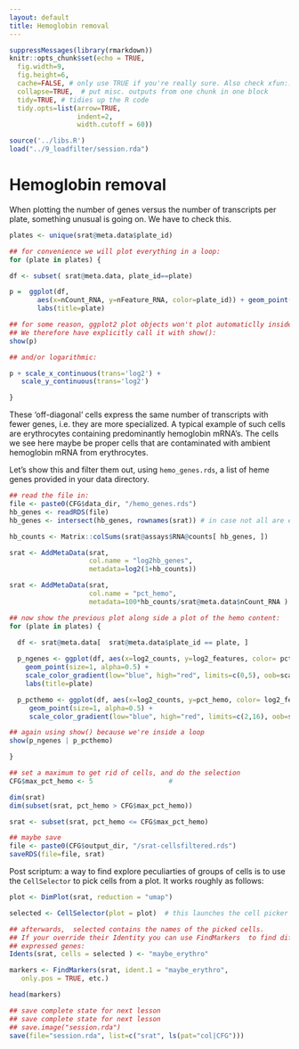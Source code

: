 ```yaml
--- 
layout: default
title: Hemoglobin removal
--- 
```



<!-- stuff to make Rmarkdown do what we want:  -->
```r
suppressMessages(library(rmarkdown))
knitr::opts_chunk$set(echo = TRUE,
  fig.width=9,
  fig.height=6,
  cache=FALSE, # only use TRUE if you're really sure. Also check xfun::cache_rds
  collapse=TRUE,  # put misc. outputs from one chunk in one block
  tidy=TRUE, # tidies up the R code
  tidy.opts=list(arrow=TRUE, 
                 indent=2,
                 width.cutoff = 60))
```

<!-- load complete state from previous lesson -->
```r
source('../libs.R')
load("../9_loadfilter/session.rda")
```

# Hemoglobin removal 

When plotting the number of genes versus the number of transcripts per plate,
something unusual is going on. We have to check this.

```r

plates <- unique(srat@meta.data$plate_id)

## for convenience we will plot everything in a loop:
for (plate in plates) { 

df <- subset( srat@meta.data, plate_id==plate)

p =  ggplot(df,
       aes(x=nCount_RNA, y=nFeature_RNA, color=plate_id)) + geom_point() + 
       labs(title=plate)

## for some reason, ggplot2 plot objects won't plot automaticlly inside a loop.
## We therefore have explicitly call it with show():
show(p)

## and/or logarithmic:

p + scale_x_continuous(trans='log2') + 
   scale_y_continuous(trans='log2')

}

```

These 'off-diagonal' cells express the same number of transcripts with
fewer genes, i.e. they are more specialized. A typical example of such
cells are erythrocytes containing predominantly hemoglobin mRNA's.
The cells we see here maybe be proper cells that are contaminated 
with ambient hemoglobin mRNA from erythrocytes.

Let's show this and filter them out, using `hemo_genes.rds`, a
list of heme genes provided in your data directory.


```r

## read the file in:
file <- paste0(CFG$data_dir, "/hemo_genes.rds")
hb_genes <- readRDS(file)
hb_genes <- intersect(hb_genes, rownames(srat)) # in case not all are expressed

hb_counts <- Matrix::colSums(srat@assays$RNA@counts[ hb_genes, ])

srat <- AddMetaData(srat,
                    col.name = "log2hb_genes",
                    metadata=log2(1+hb_counts))

srat <- AddMetaData(srat,
                    col.name = "pct_hemo",
                    metadata=100*hb_counts/srat@meta.data$nCount_RNA )

## now show the previous plot along side a plot of the hemo content:
for (plate in plates) {

  df <- srat@meta.data[  srat@meta.data$plate_id == plate, ]
  
  p_ngenes <- ggplot(df, aes(x=log2_counts, y=log2_features, color= pct_hemo)) + 
    geom_point(size=1, alpha=0.5) +
    scale_color_gradient(low="blue", high="red", limits=c(0,5), oob=scales::squish) +
    labs(title=plate)

  p_pcthemo <- ggplot(df, aes(x=log2_counts, y=pct_hemo, color= log2_features)) + 
     geom_point(size=1, alpha=0.5) +
     scale_color_gradient(low="blue", high="red", limits=c(2,16), oob=scales::squish)

## again using show() because we're inside a loop
show(p_ngenes | p_pcthemo)

}

## set a maximum to get rid of cells, and do the selection
CFG$max_pct_hemo <- 5                   #

dim(srat)
dim(subset(srat, pct_hemo > CFG$max_pct_hemo))

srat <- subset(srat, pct_hemo <= CFG$max_pct_hemo)

## maybe save
file <- paste0(CFG$output_dir, "/srat-cellsfiltered.rds")
saveRDS(file=file, srat)

```

Post scriptum: a way to find explore peculiarties of groups of cells is
to use the `CellSelector ` to pick cells from a plot. It works roughly
as follows:

```r

plot <- DimPlot(srat, reduction = "umap") 

selected <- CellSelector(plot = plot)  # this launches the cell picker

## afterwards,  selected contains the names of the picked cells.
## If your override their Identity you can use FindMarkers  to find differentially
## expressed genes:
Idents(srat, cells = selected ) <- "maybe_erythro"

markers <- FindMarkers(srat, ident.1 = "maybe_erythro", 
   only.pos = TRUE, etc.) 

head(markers) 

```


<!-- lastly, save the complete sesssion for the next time -->
```r
## save complete state for next lesson
## save complete state for next lesson
## save.image("session.rda")
save(file="session.rda", list=c("srat", ls(pat="col|CFG")))
```
